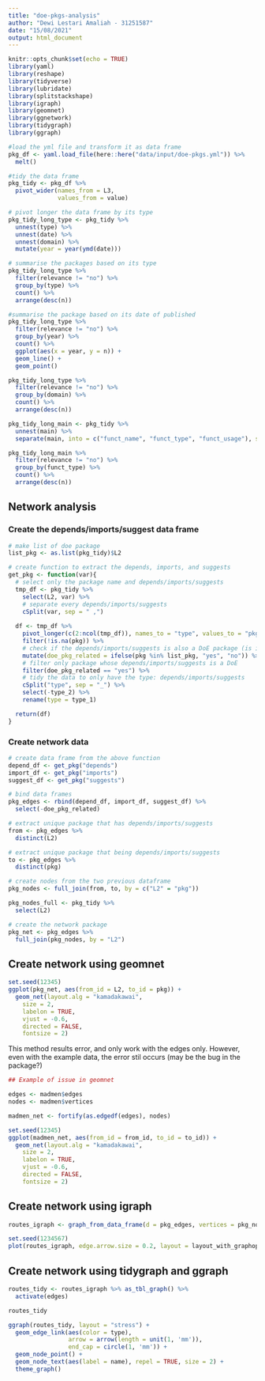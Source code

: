 ```yaml
---
title: "doe-pkgs-analysis"
author: "Dewi Lestari Amaliah - 31251587"
date: "15/08/2021"
output: html_document
---
```


```r
knitr::opts_chunk$set(echo = TRUE)
library(yaml)
library(reshape)
library(tidyverse)
library(lubridate)
library(splitstackshape)
library(igraph)
library(geomnet)
library(ggnetwork)
library(tidygraph)
library(ggraph)
```

```r
#load the yml file and transform it as data frame
pkg_df <- yaml.load_file(here::here("data/input/doe-pkgs.yml")) %>%
  melt()

#tidy the data frame
pkg_tidy <- pkg_df %>%
  pivot_wider(names_from = L3,
              values_from = value)

# pivot longer the data frame by its type 
pkg_tidy_long_type <- pkg_tidy %>%
  unnest(type) %>%
  unnest(date) %>%
  unnest(domain) %>%
  mutate(year = year(ymd(date)))
```

```r
# summarise the packages based on its type
pkg_tidy_long_type %>%
  filter(relevance != "no") %>%
  group_by(type) %>%
  count() %>%
  arrange(desc(n))
```
```r
#summarise the package based on its date of published 
pkg_tidy_long_type %>%
  filter(relevance != "no") %>%
  group_by(year) %>%
  count() %>%
  ggplot(aes(x = year, y = n)) +
  geom_line() +
  geom_point()
```

```r
pkg_tidy_long_type %>%
  filter(relevance != "no") %>%
  group_by(domain) %>%
  count() %>%
  arrange(desc(n))
```

```r
pkg_tidy_long_main <- pkg_tidy %>%
  unnest(main) %>%
  separate(main, into = c("funct_name", "funct_type", "funct_usage"), sep = ' - ')
```


```r
pkg_tidy_long_main %>%
  filter(relevance != "no") %>%
  group_by(funct_type) %>%
  count() %>%
  arrange(desc(n))
```
## Network analysis 

### Create the depends/imports/suggest data frame

```r
# make list of doe package 
list_pkg <- as.list(pkg_tidy)$L2

# create function to extract the depends, imports, and suggests 
get_pkg <- function(var){
  # select only the package name and depends/imports/suggests
  tmp_df <- pkg_tidy %>%
    select(L2, var) %>%
    # separate every depends/imports/suggests
    cSplit(var, sep = " ,") 
  
  df <- tmp_df %>%
    pivot_longer(c(2:ncol(tmp_df)), names_to = "type", values_to = "pkg") %>%
    filter(!is.na(pkg)) %>%
    # check if the depends/imports/suggests is also a DoE package (is in list_pkg)
    mutate(doe_pkg_related = ifelse(pkg %in% list_pkg, "yes", "no")) %>%
    # filter only package whose depends/imports/suggests is a DoE
    filter(doe_pkg_related == "yes") %>%
    # tidy the data to only have the type: depends/imports/suggests
    cSplit("type", sep = "_") %>%
    select(-type_2) %>%
    rename(type = type_1)

  return(df)
}
```


### Create network data 

```r

# create data frame from the above function
depend_df <- get_pkg("depends")
import_df <- get_pkg("imports")
suggest_df <- get_pkg("suggests")

# bind data frames
pkg_edges <- rbind(depend_df, import_df, suggest_df) %>%
  select(-doe_pkg_related)

# extract unique package that has depends/imports/suggests
from <- pkg_edges %>%
  distinct(L2)

# extract unique package that being depends/imports/suggests
to <- pkg_edges %>%
  distinct(pkg)

# create nodes from the two previous dataframe
pkg_nodes <- full_join(from, to, by = c("L2" = "pkg"))

pkg_nodes_full <- pkg_tidy %>%
  select(L2)

# create the network package 
pkg_net <- pkg_edges %>%
  full_join(pkg_nodes, by = "L2")
```


## Create network using geomnet

```r
set.seed(12345)
ggplot(pkg_net, aes(from_id = L2, to_id = pkg)) +
  geom_net(layout.alg = "kamadakawai",
    size = 2, 
    labelon = TRUE, 
    vjust = -0.6, 
    directed = FALSE, 
    fontsize = 2)
```

This method results error, and only work with the edges only. However, even with the example data, the error stil occurs (may be the bug in the package?)

```r
## Example of issue in geomnet

edges <- madmen$edges
nodes <- madmen$vertices

madmen_net <- fortify(as.edgedf(edges), nodes)

set.seed(12345)
ggplot(madmen_net, aes(from_id = from_id, to_id = to_id)) +
  geom_net(layout.alg = "kamadakawai",
    size = 2, 
    labelon = TRUE, 
    vjust = -0.6, 
    directed = FALSE, 
    fontsize = 2)
```


## Create network using igraph

```r
routes_igraph <- graph_from_data_frame(d = pkg_edges, vertices = pkg_nodes, directed = TRUE)

set.seed(1234567)
plot(routes_igraph, edge.arrow.size = 0.2, layout = layout_with_graphopt)
```

## Create network using tidygraph and ggraph 

```r
routes_tidy <- routes_igraph %>% as_tbl_graph() %>%
  activate(edges)

routes_tidy
```


```r
ggraph(routes_tidy, layout = "stress") + 
  geom_edge_link(aes(color = type),
                 arrow = arrow(length = unit(1, 'mm')), 
                 end_cap = circle(1, 'mm')) + 
  geom_node_point() + 
  geom_node_text(aes(label = name), repel = TRUE, size = 2) +
  theme_graph()
```


